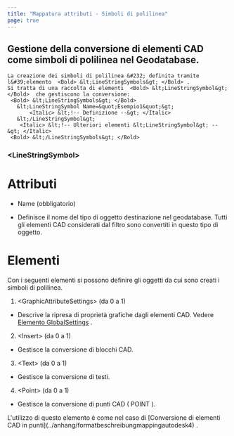 ```yaml
---
title: "Mappatura attributi - Simboli di polilinea"
page: true
---
```

## Gestione della conversione di elementi CAD come simboli di polilinea nel Geodatabase.

```
La creazione dei simboli di polilinea &#232; definita tramite l&#39;elemento  <Bold> &lt;LineStringSymbols&gt; </Bold> .
Si tratta di una raccolta di elementi  <Bold> &lt;LineStringSymbol&gt; </Bold>  che gestiscono la conversione:
 <Bold> &lt;LineStringSymbols&gt; </Bold> 
   &lt;LineStringSymbol Name=&quot;Esempio1&quot;&gt;
       <Italic> &lt;!-- Definizione --&gt; </Italic> 
   &lt;/LineStringSymbol&gt;
    <Italic> &lt;!-- Ulteriori elementi &lt;LineStringSymbol&gt; --&gt; </Italic> 
 <Bold> &lt;/LineStringSymbols&gt; </Bold> 
```

### &lt;LineStringSymbol&gt;
### 
# Attributi


- <Bold> Name </Bold>  (obbligatorio)

- Definisce il nome del tipo di oggetto destinazione nel geodatabase. Tutti gli elementi CAD considerati dal filtro sono convertiti in questo tipo di oggetto.





### 
# Elementi

Con i seguenti elementi si possono definire gli oggetti da cui sono creati i simboli di polilinea.

1. <Bold> &lt;GraphicAttributeSettings&gt; </Bold>  (da 0 a 1)

- Descrive la ripresa di propriet&#224; grafiche dagli elementi CAD. Vedere 
[Elemento GlobalSettings](../anhang/formatbeschreibungmappingautodesk2)
.



2. <Bold> &lt;Insert&gt; </Bold>  (da 0 a 1)

- Gestisce la conversione di blocchi CAD.



3. <Bold> &lt;Text&gt; </Bold>  (da 0 a 1)

- Gestisce la conversione di testi.



4. <Bold> &lt;Point&gt; </Bold>  (da 0 a 1)

- Gestisce la conversione di punti CAD ( <Italic> POINT </Italic> ).






<Success>
L&#39;utilizzo di questo elemento &#232; come nel caso di [Conversione di elementi CAD in punti](../anhang/formatbeschreibungmappingautodesk4)
.
</Success>
